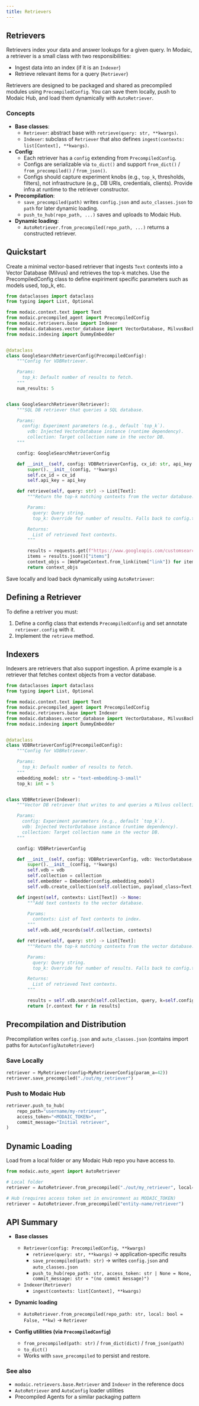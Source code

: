 ```yaml
---
title: Retrievers
---
```


## Retrievers

Retrievers index your data and answer lookups for a given query. In Modaic, a retriever is a small class with two responsibilities:

- Ingest data into an index (if it is an `Indexer`)
- Retrieve relevant items for a query (`Retriever`)

Retrievers are designed to be packaged and shared as precompiled modules using `PrecompiledConfig`. You can save them locally, push to Modaic Hub, and load them dynamically with `AutoRetriever`.


### Concepts

- **Base classes**:
  - `Retriever`: abstract base with `retrieve(query: str, **kwargs)`.
  - `Indexer`: subclass of `Retriever` that also defines `ingest(contexts: list[Context], **kwargs)`.
- **Config**:
  - Each retriever has a `config` extending from `PrecompiledConfig`.
  - Configs are serializable via `to_dict()` and support `from_dict()` / `from_precompiled()` / `from_json()`.
  - Configs should capture experiment knobs (e.g., `top_k`, thresholds, filters), not infrastructure (e.g., DB URIs, credentials, clients). Provide infra at runtime to the retriever constructor.
- **Precompilation**:
  - `save_precompiled(path)` writes `config.json` and `auto_classes.json` to `path` for later dynamic loading.
  - `push_to_hub(repo_path, ...)` saves and uploads to Modaic Hub.
- **Dynamic loading**:
  - `AutoRetriever.from_precompiled(repo_path, ...)` returns a constructed retriever.
  


## Quickstart

Create a minimal vector-based retriever that ingests `Text` contexts into a Vector Database (Milvus) and retrieves the top-k matches. Use the PrecompiledConfig class to define expiriment specific parameters such as models used, top_k, etc.

```python
from dataclasses import dataclass
from typing import List, Optional

from modaic.context.text import Text
from modaic.precompiled_agent import PrecompiledConfig
from modaic.retrievers.base import Indexer
from modaic.databases.vector_database import VectorDatabase, MilvusBackend
from modaic.indexing import DummyEmbedder


@dataclass
class GoogleSearchRetrieverConfig(PrecompiledConfig):
    """Config for VDBRetriever.

    Params:
      top_k: Default number of results to fetch.
    """
    num_results: 5


class GoogleSearchRetriever(Retriever):
    """SQL DB retriever that queries a SQL database.

    Params:
      config: Experiment parameters (e.g., default `top_k`).
        vdb: Injected VectorDatabase instance (runtime dependency).
        collection: Target collection name in the vector DB.
    """

    config: GoogleSearchRetrieverConfig

    def __init__(self, config: VDBRetrieverConfig, cx_id: str, api_key: str, **kwargs) -> None:
        super().__init__(config, **kwargs)
        self.cx_id = cx_id
        self.api_key = api_key

    def retrieve(self, query: str) -> List[Text]:
        """Return the top-k matching contexts from the vector database.

        Params:
          query: Query string.
          top_k: Override for number of results. Falls back to config.top_k.

        Returns:
          List of retrieved Text contexts.
        """

        results = requests.get(f"https://www.googleapis.com/customsearch/v1?key={self.api_key}&cx={self.cx_id}&q={query}&num={self.config.num_results}")
        items = results.json()["items"]
        context_objs = [WebPageContext.from_link(item["link"]) for item in items]
        return context_objs
```

Save locally and load back dynamically using `AutoRetriever`:

## Defining a Retriever
To define a retriver you must:
1. Define a config class that extends `PrecompiledConfig` and set annotate `retriever.config` with it.
2. Implement the `retrieve` method.

## Indexers
Indexers are retrievers that also support ingestion. A prime example is a retriever that fetches context objects from a vector database.

```python
from dataclasses import dataclass
from typing import List, Optional

from modaic.context.text import Text
from modaic.precompiled_agent import PrecompiledConfig
from modaic.retrievers.base import Indexer
from modaic.databases.vector_database import VectorDatabase, MilvusBackend
from modaic.indexing import DummyEmbedder


@dataclass
class VDBRetrieverConfig(PrecompiledConfig):
    """Config for VDBRetriever.

    Params:
      top_k: Default number of results to fetch.
    """
    embedding_model: str = "text-embedding-3-small"
    top_k: int = 5


class VDBRetriever(Indexer):
    """Vector DB retriever that writes to and queries a Milvus collection.

    Params:
      config: Experiment parameters (e.g., default `top_k`).
      vdb: Injected VectorDatabase instance (runtime dependency).
      collection: Target collection name in the vector DB.
    """

    config: VDBRetrieverConfig

    def __init__(self, config: VDBRetrieverConfig, vdb: VectorDatabase, collection: str, **kwargs) -> None:
        super().__init__(config, **kwargs)
        self.vdb = vdb
        self.collection = collection
        self.embedder = Embedder(config.embedding_model)
        self.vdb.create_collection(self.collection, payload_class=Text, embedder=self.embedder, exists_behavior="replace")

    def ingest(self, contexts: List[Text]) -> None:
        """Add text contexts to the vector database.

        Params:
          contexts: List of Text contexts to index.
        """
        self.vdb.add_records(self.collection, contexts)

    def retrieve(self, query: str) -> List[Text]:
        """Return the top-k matching contexts from the vector database.

        Params:
          query: Query string.
          top_k: Override for number of results. Falls back to config.top_k.

        Returns:
          List of retrieved Text contexts.
        """

        results = self.vdb.search(self.collection, query, k=self.config.top_k)[0]
        return [r.context for r in results]
```

## Precompilation and Distribution

Precompilation writes `config.json` and `auto_classes.json` (contains import paths for `AutoConfig`/`AutoRetriever`)

### Save Locally

```python
retriever = MyRetriever(config=MyRetrieverConfig(param_a=42))
retriever.save_precompiled("./out/my_retriever")
```

### Push to Modaic Hub

```python
retriever.push_to_hub(
    repo_path="username/my-retriever",
    access_token="<MODAIC_TOKEN>",
    commit_message="Initial retriever",
)
```


## Dynamic Loading

Load from a local folder or any Modaic Hub repo you have access to.

```python
from modaic.auto_agent import AutoRetriever

# Local folder
retriever = AutoRetriever.from_precompiled("./out/my_retriever", local=True)

# Hub (requires access token set in environment as MODAIC_TOKEN)
retriever = AutoRetriever.from_precompiled("entity-name/retriever")
```


## API Summary

- **Base classes**
  - `Retriever(config: PrecompiledConfig, **kwargs)`
    - `retrieve(query: str, **kwargs)` → application-specific results
    - `save_precompiled(path: str)` → writes `config.json` and `auto_classes.json`
    - `push_to_hub(repo_path: str, access_token: str | None = None, commit_message: str = "(no commit message)")`
  - `Indexer(Retriever)`
    - `ingest(contexts: list[Context], **kwargs)`

- **Dynamic loading**
  - `AutoRetriever.from_precompiled(repo_path: str, local: bool = False, **kw)` → `Retriever`

- **Config utilities (via `PrecompiledConfig`)**
  - `from_precompiled(path: str)` / `from_dict(dict)` / `from_json(path)`
  - `to_dict()`
  - Works with `save_precompiled` to persist and restore.


### See also
- `modaic.retrievers.base.Retriever` and `Indexer` in the reference docs
- `AutoRetriever` and `AutoConfig` loader utilities
- Precompiled Agents for a similar packaging pattern
